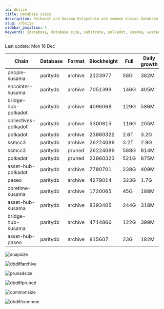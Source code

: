 ```yaml
---
id: dbsize
title: Database sizes
description: Polkadot and Kusama Relaychain and common chains database sizes
slug: /dbsize
sidebar_position: 4
keywords: [database, database size, substrate, polkadot, kusama, westend]
---
```



Last update: Mon 16 Dec

| Chain    | Database   | Format | Blockheight | Full         | Daily growth |
| ------------------------| ----------- | -------- | ------- | ---------- | ----- | 
| people-kusama | paritydb | archive | 2123977 | 58G | 382M |
| encointer-kusama | paritydb | archive | 7051399 | 146G | 405M |
| bridge-hub-polkadot | paritydb | archive | 4096068 | 129G | 586M |
| collectives-polkadot | paritydb | archive | 5300815 | 116G | 205M |
| polkadot | paritydb | archive | 23860322 | 2.6T | 3.2G |
| ksmcc3 | paritydb | archive | 26224089 | 3.2T | 2.9G |
| ksmcc3 | paritydb | pruned | 26224089 | 588G | 814M |
| polkadot | paritydb | pruned | 23860323 | 521G | 875M |
| asset-hub-polkadot | paritydb | archive | 7780701 | 238G | 409M |
| paseo | paritydb | archive | 4279014 | 323G | 1.7G |
| coretime-kusama | paritydb | archive | 1720065 | 45G | 188M |
| asset-hub-kusama | paritydb | archive | 8393405 | 244G | 318M |
| bridge-hub-kusama | paritydb | archive | 4714866 | 122G | 399M |
| asset-hub-paseo | paritydb | archive | 915607 | 23G | 182M |

![snapsize](/img/archivesize.png)

![dbdiffarchive](/img/dbdiffrelay.png)

![prunedsize](/img/prunedsize.png)

![dbdiffpruned](/img/dbdiffpruned.png)

![commonsize](/img/commonsize.png)

![dbdiffcommon](/img/dbdiffcommon.png)
